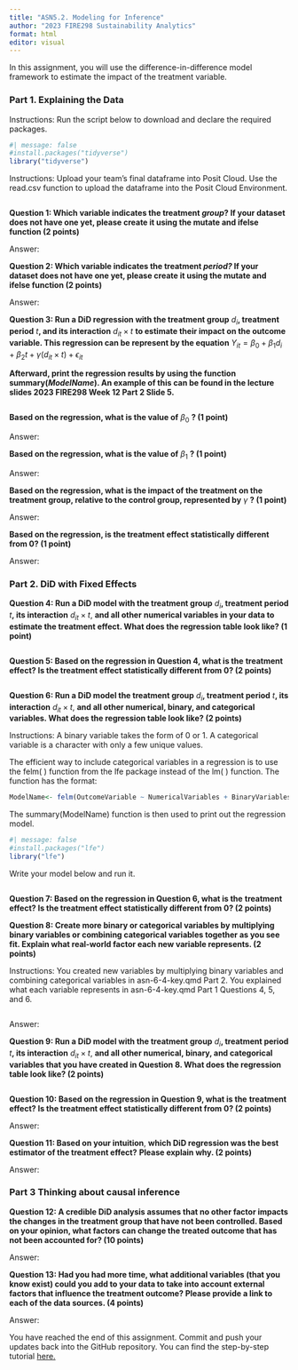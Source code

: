 ```yaml
---
title: "ASN5.2. Modeling for Inference"
author: "2023 FIRE298 Sustainability Analytics"
format: html
editor: visual
---
```


In this assignment, you will use the difference-in-difference model framework to estimate the impact of the treatment variable.

### **Part 1. Explaining the Data**

Instructions: Run the script below to download and declare the required packages.

```r
#| message: false
#install.packages("tidyverse")
library("tidyverse")
```

Instructions: Upload your team's final dataframe into Posit Cloud. Use the read.csv function to upload the dataframe into the Posit Cloud Environment.

```r

```

**Question 1: Which variable indicates the treatment *group*? If your dataset does not have one yet, please create it using the mutate and ifelse function (2 points)**

Answer:

**Question 2: Which variable indicates the treatment *period?* If your dataset does not have one yet, please create it using the mutate and ifelse function (2 points)**

Answer:

**Question 3: Run a DiD regression with the treatment group** $d_i$**, treatment period** $t$**, and its interaction** $d_{it} \times t$ **to estimate their impact on the outcome variable. This regression can be represent by the equation** $Y_{it}=\beta_0+\beta_1 d_i+\beta_2 t + \gamma (d_{it}\times t) + \epsilon_{it}$

**Afterward, print the regression results by using the function summary(*ModelName*). An example of this can be found in the lecture slides 2023 FIRE298 Week 12 Part 2 Slide 5.**

```r

```

**Based on the regression, what is the value of** $\beta_0$ **? (1 point)**

Answer:

**Based on the regression, what is the value of** $\beta_1$ **? (1 point)**

Answer:

**Based on the regression, what is the impact of the treatment on the treatment group, relative to the control group, represented by** $\gamma$ **? (1 point)**

Answer:

**Based on the regression, is the treatment effect statistically different from 0? (1 point)**

Answer:

### **Part 2. DiD with Fixed Effects**

**Question 4: Run a DiD model with the treatment group** $d_i$**, treatment period** $t$**, its interaction** $d_{it} \times t$, **and all other** **numerical variables in your data to estimate the treatment effect. What does the regression table look like? (1 point)**

```r

```

**Question 5: Based on the regression in Question 4, what is the** **treatment effect? Is the treatment effect statistically different from 0? (2 points)**

```r

```

**Question 6: Run a DiD model the treatment group** $d_i$**, treatment period** $t$**, its interaction** $d_{it} \times t$, **and all other numerical, binary, and categorical variables. What does the regression table look like? (2 points)**

Instructions: A binary variable takes the form of 0 or 1. A categorical variable is a character with only a few unique values.

The efficient way to include categorical variables in a regression is to use the felm( ) function from the lfe package instead of the lm( ) function. The function has the format:

``` r
ModelName<- felm(OutcomeVariable ~ NumericalVariables + BinaryVariables | Categorical Variables, DataFrame)
```

The summary(ModelName) function is then used to print out the regression model.

```r
#| message: false
#install.packages("lfe")
library("lfe")
```

Write your model below and run it.

```r

```

**Question 7: Based on the regression in Question 6, what is the** **treatment effect? Is the treatment effect statistically different from 0? (2 points)**

**Question 8: Create more binary or categorical variables by multiplying binary variables or combining categorical variables together as you see fit. Explain what real-world factor each new variable represents. (2 points)**

Instructions: You created new variables by multiplying binary variables and combining categorical variables in asn-6-4-key.qmd Part 2. You explained what each variable represents in asn-6-4-key.qmd Part 1 Questions 4, 5, and 6.

```r

```

Answer:

**Question 9: Run a DiD model with the treatment group** $d_i$**, treatment period** $t$**, its interaction** $d_{it} \times t$, **and all other numerical, binary, and categorical variables that you have created in Question 8. What does the regression table look like? (2 points)**

```r

```

**Question 10: Based on the regression in Question 9, what is the** **treatment effect? Is the treatment effect statistically different from 0? (2 points)**

Answer:

**Question 11: Based on your intuition**, **which DiD regression was the best estimator of the treatment effect?** **Please explain why. (2 points)**

Answer:

### **Part 3 Thinking about causal inference**

**Question 12: A credible DiD analysis assumes that no other factor impacts the changes in the treatment group that have not been controlled. Based on your opinion, what factors can change the treated outcome that has not been accounted for? (10 points)**

Answer:

**Question 13: Had you had more time, what additional variables (that you know exist) could you add to your data to take into account external factors that influence the treatment outcome? Please provide a link to each of the data sources. (4 points)**

Answer:

You have reached the end of this assignment. Commit and push your updates back into the GitHub repository. You can find the step-by-step tutorial [here.](https://drive.google.com/drive/u/0/folders/1eSMfNoV_ilp4OnID2Ql3YT2qXkhCS7Vm)
